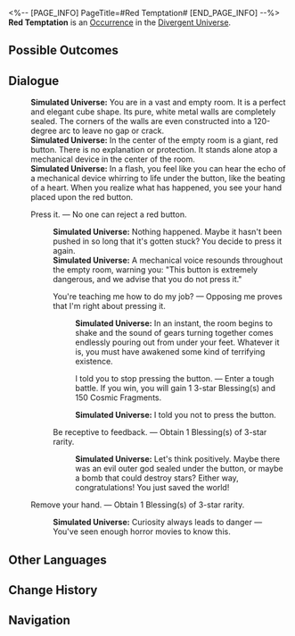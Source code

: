 <%-- [PAGE_INFO]
PageTitle=#Red Temptation#
[END_PAGE_INFO] --%>
{{Stub}}
{{Simulated Universe Event Infobox
|id            = 23001
|title         = 
|image         = Occurrence Contest.png
|domains_su    = 
|domains_ext   = 
|domains_swarm = 
|domains_gng   = 
|domains_du    = Unknown
|requirements  = 
|prev          = 
|next          = 
|characters    = 
|factions      = 
|order         = 
|order_du      = 
}}
'''Red Temptation''' is an [[Divergent Universe/Occurrence|Occurrence]] in the [[Divergent Universe]].

==Possible Outcomes==
{{Possible Outcomes
|choice_1 = Press it.
|result_1 = No one can reject a red button.

|choice_2 = Remove your hand.
|result_2 = Obtain 1 Blessing(s) of 3-star rarity.

|choice_3 = You're teaching me how to do my job?
|result_3 = Opposing me proves that I'm right about pressing it.

|choice_4 = Be receptive to feedback.
|result_4 = Obtain 1 Blessing(s) of 3-star rarity.

|choice_5 = I told you to stop pressing the button.
|result_5 = Enter a tough battle. If you win, you will gain 1 3-star Blessing(s) and 150 Cosmic Fragments.

}}
<!--
==Gameplay Notes==
* 
-->
==Dialogue==
{{Dialogue Start}}
:'''Simulated Universe:''' You are in a vast and empty room. It is a perfect and elegant cube shape. Its pure, white metal walls are completely sealed. The corners of the walls are even constructed into a 120-degree arc to leave no gap or crack.
:'''Simulated Universe:''' In the center of the empty room is a giant, red button. There is no explanation or protection. It stands alone atop a mechanical device in the center of the room.
:'''Simulated Universe:''' In a flash, you feel like you can hear the echo of a mechanical device whirring to life under the button, like the beating of a heart. When you realize what has happened, you see your hand placed upon the red button.
:{{DIcon|Star}} Press it. &mdash; No one can reject a red button.
::'''Simulated Universe:''' Nothing happened. Maybe it hasn't been pushed in so long that it's gotten stuck? You decide to press it again.
::'''Simulated Universe:''' A mechanical voice resounds throughout the empty room, warning you: "This button is extremely dangerous, and we advise that you do not press it."
::{{DIcon|Star}} You're teaching me how to do my job? &mdash; Opposing me proves that I'm right about pressing it.
:::'''Simulated Universe:''' In an instant, the room begins to shake and the sound of gears turning together comes endlessly pouring out from under your feet. Whatever it is, you must have awakened some kind of terrifying existence.
:::{{DIcon|Star}} I told you to stop pressing the button. &mdash; Enter a tough battle. If you win, you will gain 1 3-star Blessing(s) and 150 Cosmic Fragments.
:::'''Simulated Universe:''' I told you not to press the button.
::{{DIcon|Star}} Be receptive to feedback. &mdash; Obtain 1 Blessing(s) of 3-star rarity.
:::'''Simulated Universe:''' Let's think positively. Maybe there was an evil outer god sealed under the button, or maybe a bomb that could destroy stars? Either way, congratulations! You just saved the world!
:{{DIcon|Star}} Remove your hand. &mdash; Obtain 1 Blessing(s) of 3-star rarity.
::'''Simulated Universe:''' Curiosity always leads to danger &mdash; You've seen enough horror movies to know this.
{{Dialogue End}}

==Other Languages==
{{Other Languages
|en   = Red Temptation
|zhs  = 红色诱惑
|zht  = 紅色誘惑
|ja   = {{Rubi|赤|あか}}い{{Rubi|誘惑|ゆうわく}}
|ko   = 붉은 유혹
|es   = Tentación roja
|fr   = Tentation écarlate
|ru   = Красное искушение
|th   = สีแดงที่ชวนลุ่มหลง
|vi   = Sự Cám Dỗ Màu Đỏ
|de   = Rote Versuchung
|id   = Godaan Merah
|pt   = Tentação Vermelha
}}

==Change History==
{{Change History|2.5}}

==Navigation==
{{Occurrence Navbox}}